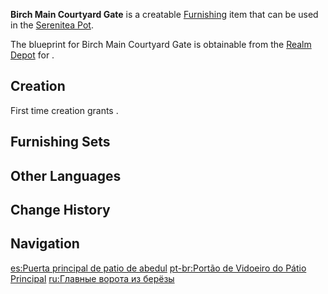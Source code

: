{{Furnishing Infobox
|id             = 371202
|image          = Item Birch Main Courtyard Gate.png
|category       = Courtyard
|subcategory    = Courtyard Wall
|quality        = 4
|adeptal_energy = 90
|load           = 45
|reduced_load   = 33
|description    = A Mondstadt-style main entrance to a mansion courtyard, solid and unyielding. The craftsman who designed the gate boasted that even the wild boars of the woods couldn't smash the gate down.<br />But the reason he dared to make this claim is probably because he knew that a building where you might find a gate like this would not likely be located anywhere that a wild boar would find itself charging into it.
|blueprint      = Realm Depot
}}
'''Birch Main Courtyard Gate''' is a creatable [[Furnishing]] item that can be used in the [[Serenitea Pot]].

The blueprint for Birch Main Courtyard Gate is obtainable from the [[Realm Depot]] for {{Item|Realm Currency|24|x=240}}.

==Creation==
First time creation grants {{Item|Trust|24|x=90}}.
{{Recipe
|type = Creation
|time = 16h
|Birch Wood = 12
|White Iron Chunk = 6
|sort = Birch Wood;White Iron Chunk
}}

==Furnishing Sets==
{{Craft Usage}}

==Other Languages==
{{Other Languages
|en      = Birch Main Courtyard Gate
|zhs     = 桦木庭院正门
|zhs_rm  = Huàmù Tíngyuàn Zhèngmén
|zht     = 樺木庭院正門
|zht_rm  = Huàmù Tíngyuàn Zhèngmén
|zh_tl   = Birch Courtyard Main Gate
|ja      = 樺の庭園正門
|ja_rm   = Kaba no Teien Seimon
|ja_tl   = Birch Garden Gate
|ko      = 자작나무 정원 정문
|ko_rm   = Jajaknamu Jeongwon Jeongmun
|ko_tl   = Birch Tree Garden Main Gate
|es      = Puerta principal de patio de abedul
|es_tl   = Patio Main Door of Birch
|fr      = Portail de cour principale en bouleau
|fr_tl   = Birch Main Courtyard Portal
|ru      = Главные ворота из берёзы
|ru_tl   = Birch Main Gate
|th      = ประตูสวนจากไม้เบิร์ช
|th_rm   = 
|th_tl   = 
|vi      = Cổng Chính Trang Viên
|vi_tl   = 
|de      = Hoftor aus Birkenholz
|de_tl   = Yard Gate from Birch Wood
|id      = Gerbang Halaman Utama dari Kayu Betula
|id_tl   = Main Courtyard Gate from Birch Wood
|pt      = Portão de Vidoeiro do Pátio Principal
|pt_tl   = 
|tr      = Huş Ağacı Avlu Kapısı
|tr_tl   = 
|it      = Cancello principale del cortile in betulla
|it_tl   = 
}}

==Change History==
{{Change History|1.5}}

==Navigation==
{{Furnishing Navbox|exterior}}

[[es:Puerta principal de patio de abedul]]
[[pt-br:Portão de Vidoeiro do Pátio Principal]]
[[ru:Главные ворота из берёзы]]